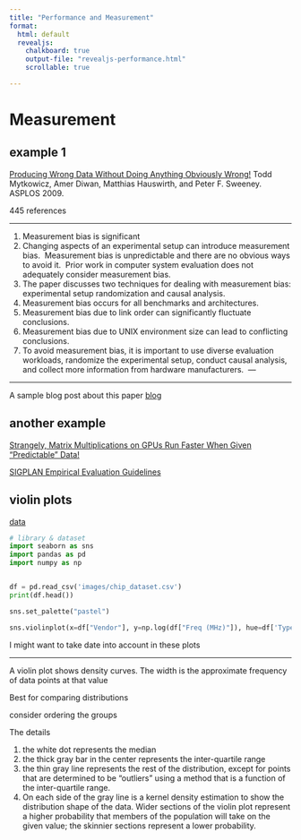 ```yaml
---
title: "Performance and Measurement"
format:
  html: default
  revealjs: 
    chalkboard: true
    output-file: "revealjs-performance.html"
    scrollable: true

---
```


# Measurement 


## example 1


[ Producing Wrong Data Without Doing Anything Obviously Wrong!](papers/wrong_data.pdf) Todd Mytkowicz, Amer Diwan, Matthias Hauswirth, and Peter F. Sweeney. ASPLOS 2009.

445 references 


---

1. Measurement bias is significant
1. Changing aspects of an experimental setup can introduce measurement bias. ​
Measurement bias is unpredictable and there are no obvious ways to avoid it. ​
Prior work in computer system evaluation does not adequately consider measurement bias. ​
1. The paper discusses two techniques for dealing with measurement bias: experimental setup randomization and causal analysis. ​
1. Measurement bias occurs for all benchmarks and architectures. ​
1. Measurement bias due to link order can significantly fluctuate conclusions. ​
1. Measurement bias due to UNIX environment size can lead to conflicting conclusions. ​
1. To avoid measurement bias, it is important to use diverse evaluation workloads, randomize the experimental setup, conduct causal analysis, and collect more information from hardware manufacturers. ​
 ---

---

A sample blog post about this paper
[blog](https://www.cs.cornell.edu/courses/cs6120/2019fa/blog/measurement/)

## another example

[Strangely, Matrix Multiplications on GPUs Run Faster When Given "Predictable" Data!](https://www.thonking.ai/p/strangely-matrix-multiplications)

[SIGPLAN Empirical Evaluation Guidelines](https://www.sigplan.org/Resources/EmpiricalEvaluation/)


## violin plots 

[data](https://www.kaggle.com/datasets/michaelbryantds/cpu-and-gpu-product-data)

```python

# library & dataset
import seaborn as sns
import pandas as pd
import numpy as np


df = pd.read_csv('images/chip_dataset.csv')
print(df.head())

sns.set_palette("pastel")

sns.violinplot(x=df["Vendor"], y=np.log(df["Freq (MHz)"]), hue=df['Type'])


```

I might want to take date  into account in these plots

----

A violin plot shows density curves.  The width is the approximate frequency of data points at that value 

Best for comparing distributions 

consider ordering the groups 

The details 

1. the white dot represents the median
1. the thick gray bar in the center represents the inter-quartile range
1. the thin gray line represents the rest of the distribution, except for points that are determined to be “outliers” using a method that is a function of the inter-quartile range.
1. On each side of the gray line is a kernel density estimation to show the distribution shape of the data. Wider sections of the violin plot represent a higher probability that members of the population will take on the given value; the skinnier sections represent a lower probability.
